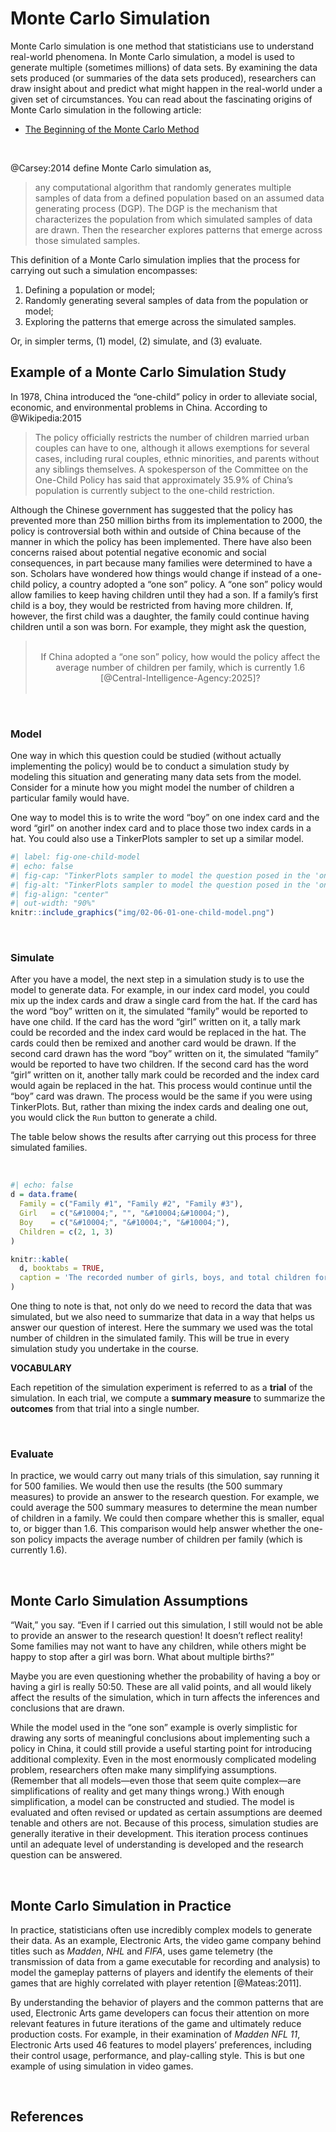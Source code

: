 #  Monte Carlo Simulation {-}

Monte Carlo simulation is one method that statisticians use to understand real-world phenomena. In Monte Carlo simulation, a model is used to generate multiple (sometimes millions) of data sets. By examining the data sets produced (or summaries of the data sets produced), researchers can draw insight about and predict what might happen in the real-world under a given set of circumstances. You can read about the fascinating origins of Monte Carlo simulation in the following article: 

- [The Beginning of the Monte Carlo Method](http://www.webpages.uidaho.edu/~stevel/565/literature/The%20Beginning%20of%20Monte%20Carlo%20Method.pdf)

<br />


@Carsey:2014 define Monte Carlo simulation as,

> any computational algorithm that randomly generates multiple samples of data from a defined population based on an assumed data generating process (DGP). The DGP is the mechanism that characterizes the population from which simulated samples of data are drawn. Then the researcher explores patterns that emerge across those simulated samples.

This definition of a Monte Carlo simulation implies that the process for carrying out such a simulation encompasses:

1. Defining a population or model;
2. Randomly generating several samples of data from the population or model; 
3. Exploring the patterns that emerge across the simulated samples. 

Or, in simpler terms, (1) model, (2) simulate, and (3) evaluate.


## Example of a Monte Carlo Simulation Study {-}

In 1978, China introduced the "one-child" policy in order to alleviate social, economic, and environmental problems in China. According to @Wikipedia:2015

> The policy officially restricts the number of children married urban couples can have to one, although it allows exemptions for several cases, including rural couples, ethnic minorities, and parents without any siblings themselves. A spokesperson of the Committee on the One-Child Policy has said that approximately 35.9% of China's population is currently subject to the one-child restriction.

Although the Chinese government has suggested that the policy has prevented more than 250 million births from its implementation to 2000, the policy is controversial both within and outside of China because of the manner in which the policy has been implemented. There have also been concerns raised about potential negative economic and social consequences, in part because many families were determined to have a son. Scholars have wondered how things would change if instead of a one-child policy, a country adopted a "one son" policy. A "one son" policy would allow families to keep having children until they had a son. If a family's first child is a boy, they would be restricted from having more children. If, however, the first child was a daughter, the family could continue having children until a son was born. For example, they might ask the question,


<center>
<blockquote class="oval-thought">
  <p><br />If China adopted a "one son" policy, how would the policy affect the average number of children per family, which is currently 1.6 [@Central-Intelligence-Agency:2025]?<br /><br /></p>
</blockquote>
</center>

<br />


### Model

One way in which this question could be studied (without actually implementing the policy) would be to conduct a simulation study by modeling this situation and generating many data sets from the model. Consider for a minute how you might model the number of children a particular family would have. 

One way to model this is to write the word "boy" on one index card and the word "girl" on another index card and to place those two index cards in a hat. You could also use a TinkerPlots sampler to set up a similar model.


```r
#| label: fig-one-child-model
#| echo: false
#| fig-cap: "TinkerPlots sampler to model the question posed in the 'one son' simulation."
#| fig-alt: "TinkerPlots sampler to model the question posed in the 'one son' simulation."
#| fig-align: "center"
#| out-width: "90%"
knitr::include_graphics("img/02-06-01-one-child-model.png")
```


<br />


### Simulate

After you have a model, the next step in a simulation study is to use the model to generate data. For example, in our index card model, you could mix up the index cards and draw a single card from the hat. If the card has the word "boy" written on it, the simulated "family" would be reported to have one child. If the card has the word "girl" written on it, a tally mark could be recorded and the index card would be replaced in the hat. The cards could then be remixed and another card would be drawn. If the second card drawn has the word "boy" written on it, the simulated "family" would be reported to have two children. If the second card has the word "girl" written on it, another tally mark could be recorded and the index card would again be replaced in the hat. This process would continue until the "boy" card was drawn. The process would be the same if you were using TinkerPlots. But, rather than mixing the index cards and dealing one out, you would click the `Run` button to generate a child.


The table below shows the results after carrying out this process for three simulated families.

<br />

```r
#| echo: false
d = data.frame(
  Family = c("Family #1", "Family #2", "Family #3"),
  Girl   = c("&#10004;", "", "&#10004;&#10004;"),
  Boy    = c("&#10004;", "&#10004;", "&#10004;"),
  Children = c(2, 1, 3)
)

knitr::kable(
  d, booktabs = TRUE,
  caption = 'The recorded number of girls, boys, and total children for three simulated families.'
)
```



One thing to note is that, not only do we need to record the data that was simulated, but we also need to summarize that data in a way that helps us answer our question of interest. Here the summary we used was the total number of children in the simulated family. This will be true in every simulation study you undertake in the course.


:::protip
**VOCABULARY**

Each repetition of the simulation experiment is referred to as a **trial** of the simulation. In each trial, we compute a **summary measure** to summarize the **outcomes** from that trial into a single number.
:::


<br />

### Evaluate

In practice, we would carry out many trials of this simulation, say running it for 500 families. We would then use the results (the 500 summary measures) to provide an answer to the research question. For example, we could average the 500 summary measures to determine the mean number of children in a family. We could then compare whether this is smaller, equal to, or bigger than 1.6. This comparison would help answer whether the one-son policy impacts the average number of children per family (which is currently 1.6).

<br />


## Monte Carlo Simulation Assumptions {-}

"Wait," you say. "Even if I carried out this simulation, I still would not be able to provide an answer to the research question! It doesn't reflect reality! Some families may not want to have any children, while others might be happy to stop after a girl was born. What about multiple births?"

Maybe you are even questioning whether the probability of having a boy or having a girl is really 50:50. These are all valid points, and all would likely affect the results of the simulation, which in turn affects the inferences and conclusions that are drawn.

While the model used in the "one son" example is overly simplistic for drawing any sorts of meaningful conclusions about implementing such a policy in China, it could still provide a useful starting point for introducing additional complexity. Even in the most enormously complicated modeling problem, researchers often make many simplifying assumptions. (Remember that all models---even those that seem quite complex---are simplifications of reality and get many things wrong.) With enough simplification, a model can be constructed and studied. The model is evaluated and often revised or updated as certain assumptions are deemed tenable and others are not. Because of this process, simulation studies are generally iterative in their development. This iteration process continues until an adequate level of understanding is developed and the research question can be answered.

<br />


## Monte Carlo Simulation in Practice {-}

In practice, statisticians often use incredibly complex models to generate their data. As an example, Electronic Arts, the video game company behind titles such as *Madden*, *NHL* and *FIFA*, uses game telemetry (the transmission of data from a game executable for recording and analysis) to model the gameplay patterns of players and identify the elements of their games that are highly correlated with player retention [@Mateas:2011].

By understanding the behavior of players and the common patterns that are used, Electronic Arts game developers can focus their attention on more relevant features in future iterations of the game and ultimately reduce production costs. For example, in their examination of *Madden NFL 11*, Electronic Arts used 46 features to model players' preferences, including their control usage, performance, and play-calling style. This is but one example of using simulation in video games. 

<br />

## References


